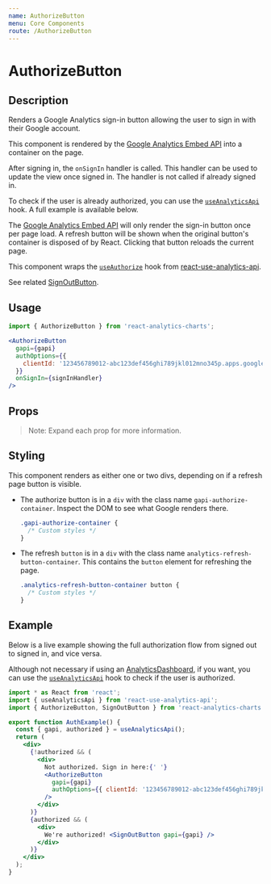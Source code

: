 ```yaml
---
name: AuthorizeButton
menu: Core Components
route: /AuthorizeButton
---
```



<h1>AuthorizeButton</h1>

## Description

Renders a Google Analytics sign-in button allowing the user to sign in with their Google account.

This component is rendered by the [Google Analytics Embed API](https://justinmahar.github.io/react-use-analytics-api/) into a container on the page.

After signing in, the `onSignIn` handler is called. This handler can be used to update the view once signed in. The handler is not called if already signed in. 

To check if the user is already authorized, you can use the [`useAnalyticsApi`](https://justinmahar.github.io/react-use-analytics-api/useAnalyticsApi) hook. A full example is available below.

The [Google Analytics Embed API](https://justinmahar.github.io/react-use-analytics-api/) will only render the sign-in button once per page load. A refresh button will be shown when the original button's container is disposed of by React. Clicking that button reloads the current page.

This component wraps the [`useAuthorize`](https://justinmahar.github.io/react-use-analytics-api/useAuthorize) hook from [react-use-analytics-api](https://justinmahar.github.io/react-use-analytics-api/).

See related [SignOutButton](/SignOutButton).

## Usage

```jsx
import { AuthorizeButton } from 'react-analytics-charts';
```

```jsx
<AuthorizeButton
  gapi={gapi}
  authOptions={{
    clientId: '123456789012-abc123def456ghi789jkl012mno345p.apps.googleusercontent.com',
  }}
  onSignIn={signInHandler}
/>
```

## Props

<Props of={AuthorizeButton} />

> Note: Expand each prop for more information.

## Styling

This component renders as either one or two divs, depending on if a refresh page button is visible.

- The authorize button is in a `div` with the class name `gapi-authorize-container`. Inspect the DOM to see what Google renders there.

  ```css
  .gapi-authorize-container {
    /* Custom styles */
  }
  ```

- The refresh `button` is in a `div` with the class name `analytics-refresh-button-container`. This contains the `button` element for refreshing the page.

  ```css
  .analytics-refresh-button-container button {
    /* Custom styles */
  }
  ```

## Example

Below is a live example showing the full authorization flow from signed out to signed in, and vice versa. 

Although not necessary if using an [AnalyticsDashboard](/AnalyticsDashboard), if you want, you can use the [`useAnalyticsApi`](https://justinmahar.github.io/react-use-analytics-api/useAnalyticsApi) hook to check if the user is authorized.

<div style={{ border: 'solid 2px #67788a', padding: '20px' }}>
  <AuthExample />
</div>

```jsx
import * as React from 'react';
import { useAnalyticsApi } from 'react-use-analytics-api';
import { AuthorizeButton, SignOutButton } from 'react-analytics-charts';

export function AuthExample() {
  const { gapi, authorized } = useAnalyticsApi();
  return (
    <div>
      {!authorized && (
        <div>
          Not authorized. Sign in here:{' '}
          <AuthorizeButton
            gapi={gapi}
            authOptions={{ clientId: '123456789012-abc123def456ghi789jkl012mno345p.apps.googleusercontent.com' }}
          />
        </div>
      )}
      {authorized && (
        <div>
          We're authorized! <SignOutButton gapi={gapi} />
        </div>
      )}
    </div>
  );
}
```
